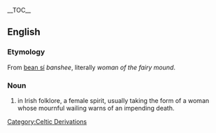 {{wikipedia}}
__TOC__
==English==
===Etymology===
From {{Ir.}} [[bean sí]] ''banshee'', literally ''woman of the fairy mound''.

===Noun===
#in Irish folklore, a female spirit, usually taking the form of a woman whose mournful wailing warns of an impending death.

[[Category:Celtic Derivations]]